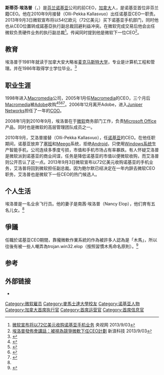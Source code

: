 {{Infobox person
| 姓名       = 斯蒂芬·埃洛普
| 圖像       = Stephen elop.jpg
| 圖像大小   = 250px
| 圖像替代   = 
| 圖像說明   = 
| 原文名     = Stephen Elop
| 語系       = en
| 出生日期   = {{Birth date and age|1963|12|31|df=yes}}
| 出生地     = [[加拿大|加拿大]][[安大略省|安大略省]]{{le|安克斯特|Ancaster, Ontario}}
| 死亡日期   = <!-- {{Death date and age|YYYY|MM|DD|YYYY|MM|DD}}（死亡日期寫在前面，出生在後） -->
| 死亡地     = 
| 死因       = 
| 墓地       = 
| 墓地坐標   = <!-- {{Coord|LAT|LONG|display=inline}} -->
| 紀念建築   = 
| 居住地     = 
| 國籍       = {{CAN}}
| 教育程度   = 
| 母校       = [[麥克馬斯特大學|麥克馬斯特大學]]
| 職業       = 诺基亚执行副总裁(曾任)，微軟移動及服務部門副總裁
| 活躍時期   = 
| 僱主       = 
| 組織       = 
| 機構       = 
| 知名原因   = 
| 董事會     = 
| 獲獎       = 
| 簽名       = 
| 簽名大小   = 
| 簽名替代   = 
| 網站       = <!-- {{URL|www.example.com}} -->
| 腳註       = 
| 寬度       = 
}}
'''斯蒂芬·埃洛普'''（{{lang-en|Stephen Elop}}，{{bd|1963年|12月31日|catIdx=E}}）是[[芬兰|芬兰]][[诺基亚|诺基亚]]公司的前CEO，[[加拿大|加拿大]]人，是诺基亚首位非芬兰籍CEO。他在2010年9月接替{{le|康培凯|Olli-Pekka Kallasvuo}}（Olli-Pekka Kallasvuo）出任诺基亚CEO一职责。2013年9月3日微软宣布将以54亿欧元（72亿美元）买下诺基亚手机部门，同时他也从CEO位置转成諾基亞执行副总裁回避利益冲突。在微软完成交易后他会出任微软负责硬件业务的执行副总裁<ref>[http://news.cntv.cn/2013/09/03/ARTI1378183444033596.shtml 微软宣布将以72亿美元收购诺基亚手机业务] {{Wayback|url=http://news.cntv.cn/2013/09/03/ARTI1378183444033596.shtml |date=20130907045148 }} 央视网 2013/9/03</ref>。传闻同时提到他是微软下一位CEO<ref>[http://digital.sina.com.hk/news/-7-1411744/1.html 埃洛普發佈會講話：被視為競爭微軟下任CEO計劃] {{webarchive|url=https://web.archive.org/web/20130907030020/http://digital.sina.com.hk/news/-7-1411744/1.html |date=2013-09-07 }} 新浪科技 2013/9/03</ref>。

== 教育 ==
埃洛普于1981年就读于加拿大安大略省[[麦克马斯特大学|麦克马斯特大学]]，专业是计算机工程和管理。并在1986年取得学士学位毕业。<ref>{{cite news|url=http://www.linkedin.com/pub/stephen-elop/1/3a0/b31|title=Stephen Elop's profile|publisher=LinkedIn|accessdate=10 September 2010|archive-date=2010-09-13|archive-url=https://web.archive.org/web/20100913040007/http://www.linkedin.com/pub/stephen-elop/1/3a0/b31|dead-url=no}}</ref>

== 职业生涯 ==
1998年进入[[Macromedia|Macromedia]]公司，2005年1月任[[Macromedia|Macromedia]]的CEO，三个月后[[Macromedia|Macromedia]]被[[Adobe|Adobe]]收购<ref name="cw">{{cite web |url=http://blogs.computerworld.com/how_will_stephen_elop_fare_at_microsoft |title=How will Stephen Elop fare at Microsoft? |publisher=ComputerWorld |date=January 11, 2008 |accessdate=2011-02-17 |deadurl=yes |archiveurl=https://web.archive.org/web/20110708191517/http://blogs.computerworld.com/how_will_stephen_elop_fare_at_microsoft |archivedate=2011年7月8日 }}</ref><ref name="cb">{{cite web |url=http://www.crunchbase.com/person/stephen-elop |title=Stephen Elop |publisher=CrunchBase |date=n.d. |accessdate=2011-02-17 |archive-date=2011-02-18 |archive-url=https://web.archive.org/web/20110218080542/http://www.crunchbase.com/person/stephen-elop |dead-url=no }}</ref><ref name="MS bio">{{Cite web |url=http://www.microsoft.com/presspass/exec/elop |title=Biography at Microsoft News Center |accessdate=2011-06-01 |archive-date=2010-12-04 |archive-url=https://web.archive.org/web/20101204043001/http://www.microsoft.com/presspass/exec/elop/ |dead-url=no }}</ref><ref name="HS Kenraali">{{Cite journal|url=http://www.hs.fi/talous/artikkeli/Kenraali%E2%80%9D+Elop+astuu+Nokian+johtoon/1135260042762|title="Kenraali" Elop astuu Nokian johtoon|journal=[[Helsingin_Sanomat|Helsingin Sanomat]]|language=fi|date=September 10, 2010|accessdate=10.9.2010|archive-date=2013-11-10|archive-url=https://web.archive.org/web/20131110024823/http://www.hs.fi/talous/artikkeli/Kenraali%E2%80%9D+Elop+astuu+Nokian+johtoon/1135260042762|dead-url=no}}</ref>。2006年12月离开Adobe，进入[[Juniper_Networks|Juniper Networks]]担任了一年的[[COO|COO]]。

2008年1月到2010年9月，埃洛普在于[[微软|微软]]商务部门工作，负责[[Microsoft_Office|Microsoft Office]]产品，同时也是微软的高层管理团队成员之一。

2010年9月，艾洛普接替{{le|康培凯|Olli-Pekka Kallasvuo}}（Olli-Pekka Kallasvuo），任[[诺基亚|诺基亚]]的CEO。在他任职期间，诺基亚放弃了[[Symbian|塞班]]和[[Meego|Meego]]系统，拒绝[[Android|Android]]，只使用[[Windows_Phone|Windows系统]]生产智能手机，公司连续多季度亏损，市值和手机市场占有率暴跌。有人怀疑艾洛普是微软派到诺基亚的商业间谍，任务是降低诺基亚的市值以便微软收购，而艾洛普则公开否认了这一点。2013年9月3日微软宣布以72亿美元收购诺基亚的手机业务，艾洛普将回到微软担任副总裁。因为鲍尔默已经决定在一年内辞去微软CEO职务，艾洛普也是微软下一任CEO的热门候选人。

== 个人生活 ==
埃洛普是一名业余飞行员。他的妻子是南茜·埃洛普（Nancy Elop），他们育有五名儿女。<ref name="HS Kenraali"/>

== 爭議 ==
任職於诺基亚CEO期間，靠攏微軟作業系統的作為被許多人認為是「木馬」，所以往後有被一些人嘲弄為trojan.win32.elop（按照習慣木馬命名原則）。<ref>{{Cite web |url=http://tech.feng.com/2015-06-19/Stephen-Elop-biographic-sketches-of-code-Mauritius-Win32.-Elop_616859.shtml |title=存档副本 |accessdate=2016-04-29 |archive-date=2016-10-06 |archive-url=https://web.archive.org/web/20161006101022/http://tech.feng.com/2015-06-19/Stephen-Elop-biographic-sketches-of-code-Mauritius-Win32.-Elop_616859.shtml |dead-url=no }}</ref>

== 参考 ==
{{Reflist}}

==外部链接==
* {{twitter|selop}}

{{DEFAULTSORT:Elop, Stephen}}
[[Category:微软雇员|Category:微软雇员]]
[[Category:麥馬士達大學校友|Category:麥馬士達大學校友]]
[[Category:诺基亚人物|Category:诺基亚人物]]
[[Category:加拿大首席执行官|Category:加拿大首席执行官]]
[[Category:首席运营官|Category:首席运营官]]
[[Category:首席信息官|Category:首席信息官]]